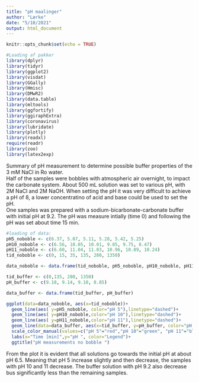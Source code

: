```yaml
---
title: "pH maalinger"
author: "Lærke"
date: "5/10/2021"
output: html_document
---
```


```r
knitr::opts_chunk$set(echo = TRUE)

#Loading af pakker 
library(dplyr)
library(tidyr)
library(ggplot2)
library(visdat)
library(GGally)
library(Hmisc)
library(DMwR2)
library(data.table)
library(mltools)
library(ggfortify)
library(ggiraphExtra)
library(coronavirus)
library(lubridate)
library(plotly)
library(readxl)
require(readr)
library(zoo)
library(latex2exp)

```

Summary of pH measurement to determine possible buffer properties of the 3 mM NaCl in Ro water.  
Half of the samples were bobbles with atmospheric air overnight, to impact the carbonate system. 
About 500 mL solution was set to various pH, with 2M NaCl and 2M NaOH. 
When setting the pH it was very difficult to achieve a pH of 8, a lower concentratino of acid and base could be used to set the pH.  
One samples was prepared with a sodium-bicarbonate-carbonate buffer with initial pH at 9.2. 
The pH was measure intially (time 0) and following the pH was set about time 15 min. 

```r
#loading of data: 
pH5_noboble <- c(6.37, 5.07, 5.11, 5.28, 5.42, 5.25)
pH10_noboble <- c(6.56, 10.05, 10.01, 9.85, 9.75, 8.47)
pH11_noboble <- c(6.60, 11.04, 11.03, 10.96, 10.89, 10.24)
tid_noboble <- c(0, 15, 35, 135, 280, 1350)

data_noboble <- data.frame(tid_noboble, pH5_noboble, pH10_noboble, pH11_noboble)

tid_buffer <- c(0,135, 280, 1350)
pH_buffer <- c(9.18, 9.14, 9.10, 8.85)

data_buffer <- data.frame(tid_buffer, pH_buffer)

ggplot(data=data_noboble, aes(x=tid_noboble))+
  geom_line(aes( y=pH5_noboble, color="pH 5"),linetype="dashed")+ 
  geom_line(aes( y=pH10_noboble,color="pH 10"),linetype="dashed")+
  geom_line(aes( y=pH11_noboble,color="pH 11"),linetype="dashed")+
  geom_line(data=data_buffer, aes(x=tid_buffer, y=pH_buffer, color="pH Buffer"),linetype="dashed")+
  scale_color_manual(values=c("pH 5"="red","pH 10"="green", "pH 11"="blue", "pH Buffer"="orange"),labels=c("pH 5", "pH 10", "pH 11", "pH 9.2 Buffer"))+
  labs(x="Time [min]",y="pH ", color="Legend")+
  ggtitle("pH measurements no bobble ")

```

From the plot it is evident that all solutions go towards the initial pH at about pH 6.5. 
Meaning that pH 5 increase slightly and then decrease, the samples with pH 10 and 11 decrease. 
The buffer solution with pH 9.2 also decrease bus significantly less than the remaining samples. 

